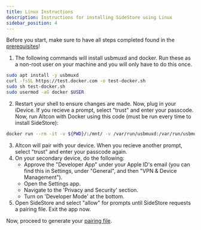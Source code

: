```yaml
---
title: Linux Instructions
description: Instructions for installing SideStore using Linux
sidebar_position: 4
---
```


Before you start, make sure to have all steps completed found in the [prerequisites](prerequisites)!

1. The following commands will install usbmuxd and docker. Run these as a non-root user on your machine and you will only have to do this once.
```bash
sudo apt install -y usbmuxd
curl -fsSL https://test.docker.com -o test-docker.sh
sudo sh test-docker.sh
sudo usermod -aG docker $USER
```
2. Restart your shell to ensure changes are made. Now, plug in your iDevice. If you recieve a prompt, select "trust" and enter your passcode. Now, run Altcon with Docker using this code (must be run every time to install SideStore):
```bash
docker run --rm -it -v ${PWD}/:/mnt/ -v /var/run/usbmuxd:/var/run/usbmuxd ghcr.io/sidestore/altcon
```
3. Altcon will pair with your device. When you recieve another prompt, select "trust" and enter your passcode again.
4. On your secondary device, do the following:
    * Approve the "Developer App" under your Apple ID's email (you can find this in Settings, under "General", and then "VPN & Device Management").
    * Open the Settings app.
    * Navigate to the 'Privacy and Security' section.
    * Turn on 'Developer Mode' at the bottom.
5. Open SideStore and select "allow" for prompts until SideStore requests a pairing file. Exit the app now.

Now, proceed to generate your [pairing file](pairing-file).
